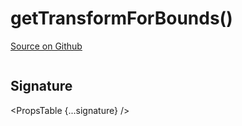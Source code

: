 
# getTransformForBounds()

[Source on Github](https://github.com/wbkd/react-flow/blob/f919cb152dd5a92ec3b4d7e4568ffe099bc2af39/packages/system/src/utils/general.ts#L157)

```ts

```

## Signature

<PropsTable {...signature} />
